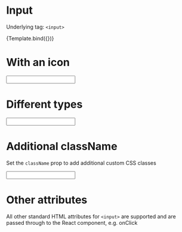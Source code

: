 

<Meta title="V3/Forms/Input" component={Input} />

# Input

Underlying tag: `<input>`

<Canvas>
  <Story name="Default Usage" args={{ placeholder: 'Placeholder' }}>
    {Template.bind({})}
  </Story>
</Canvas>

<ArgsTable story="Default Usage" />

# With an icon

<Canvas>
  <Story name="With an icon">
    <Input icon="username" />
  </Story>
</Canvas>

# Different types

<Canvas>
  <Story name="Type: email">
    <Input type="email" />
  </Story>
</Canvas>

# Additional className

Set the `className` prop to add additional custom CSS classes

<Canvas>
  <Story name="Additional className">
    <Input className="my-custom-className" />
  </Story>
</Canvas>

# Other attributes

All other standard HTML attributes for `<input>` are supported and are passed through to the React component, e.g. onClick
